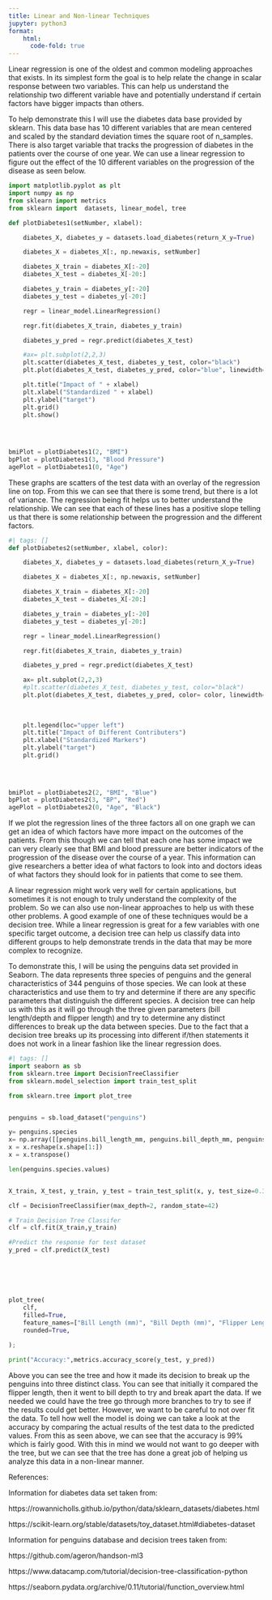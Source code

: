 ```yaml
---
title: Linear and Non-linear Techniques
jupyter: python3
format: 
    html:
      code-fold: true
---
```


Linear regression is one of the oldest and common modeling approaches that exists. In its simplest form the goal is to help relate the change in scalar response between two variables. This can help us understand the relationship two different variable have and potentially understand if certain factors have bigger impacts than others.

To help demonstrate this I will use the diabetes data base provided by sklearn. This data base has 10 different variables that are mean centered and scaled by the standard deviation times the square root of n_samples. There is also target variable that tracks the progression of diabetes in the patients over the course of one year. We can use a linear regression to figure out the effect of the 10 different variables on the progression of the disease as seen below.

```python
import matplotlib.pyplot as plt
import numpy as np
from sklearn import metrics
from sklearn import  datasets, linear_model, tree

def plotDiabetes1(setNumber, xlabel):

    diabetes_X, diabetes_y = datasets.load_diabetes(return_X_y=True)

    diabetes_X = diabetes_X[:, np.newaxis, setNumber]

    diabetes_X_train = diabetes_X[:-20]
    diabetes_X_test = diabetes_X[-20:]

    diabetes_y_train = diabetes_y[:-20]
    diabetes_y_test = diabetes_y[-20:]

    regr = linear_model.LinearRegression()

    regr.fit(diabetes_X_train, diabetes_y_train)

    diabetes_y_pred = regr.predict(diabetes_X_test)

    #ax= plt.subplot(2,2,3)
    plt.scatter(diabetes_X_test, diabetes_y_test, color="black")
    plt.plot(diabetes_X_test, diabetes_y_pred, color="blue", linewidth=3)

    plt.title("Impact of " + xlabel)
    plt.xlabel("Standardized " + xlabel)
    plt.ylabel("target")
    plt.grid()
    plt.show()
    
    

    
bmiPlot = plotDiabetes1(2, "BMI")
bpPlot = plotDiabetes1(3, "Blood Pressure")
agePlot = plotDiabetes1(0, "Age")

```

These graphs are scatters of the test data with an overlay of the regression line on top. From this we can see that there is some trend, but there is a lot of variance. The regression being fit helps us to better understand the relationship. We can see that each of these lines has a positive slope telling us that there is some relationship between the progression and the different factors.

```python
#| tags: []
def plotDiabetes2(setNumber, xlabel, color):

    diabetes_X, diabetes_y = datasets.load_diabetes(return_X_y=True)

    diabetes_X = diabetes_X[:, np.newaxis, setNumber]

    diabetes_X_train = diabetes_X[:-20]
    diabetes_X_test = diabetes_X[-20:]

    diabetes_y_train = diabetes_y[:-20]
    diabetes_y_test = diabetes_y[-20:]

    regr = linear_model.LinearRegression()

    regr.fit(diabetes_X_train, diabetes_y_train)

    diabetes_y_pred = regr.predict(diabetes_X_test)

    ax= plt.subplot(2,2,3)
    #plt.scatter(diabetes_X_test, diabetes_y_test, color="black")
    plt.plot(diabetes_X_test, diabetes_y_pred, color= color, linewidth=3, label= xlabel)
    
    
    
    plt.legend(loc="upper left")
    plt.title("Impact of Different Contributers")
    plt.xlabel("Standardized Markers")
    plt.ylabel("target")
    plt.grid()
    
    

    
bmiPlot = plotDiabetes2(2, "BMI", "Blue")
bpPlot = plotDiabetes2(3, "BP", "Red")
agePlot = plotDiabetes2(0, "Age", "Black")
```

If we plot the regression lines of the three factors all on one graph we can get an idea of which factors have more impact on the outcomes of the patients. From this though we can tell that each one has some impact we can very clearly see that BMI and blood pressure are better indicators of the progression of the disease over the course of a year. This information can give researchers a better idea of what factors to look into and doctors ideas of what factors they should look for in patients that come to see them.

A linear regression might work very well for certain applications, but sometimes it is not enough to truly understand the complexity of the problem. So we can also use non-linear approaches to help us with these other problems. A good example of one of these techniques would be a decision tree. While a linear regression is great for a few variables with one specific target outcome, a decision tree can help us classify data into different groups to help demonstrate trends in the data that may be more complex to recognize.

To demonstrate this, I will be using the penguins data set provided in Seaborn. The data represents three species of penguins and the general characteristics of 344 penguins of those species. We can look at these characteristics and use them to try and determine if there are any specific parameters that distinguish the different species. A decision tree can help us with this as it will go through the three given parameters (bill length/depth and flipper length) and try to determine any distinct differences to break up the data between species. Due to the fact that a decision tree breaks up its processing into different if/then statements it does not work in a linear fashion like the linear regression does.

```python
#| tags: []
import seaborn as sb
from sklearn.tree import DecisionTreeClassifier
from sklearn.model_selection import train_test_split

from sklearn.tree import plot_tree


penguins = sb.load_dataset("penguins")

y= penguins.species
x= np.array([[penguins.bill_length_mm, penguins.bill_depth_mm, penguins.flipper_length_mm]])
x = x.reshape(x.shape[1:])
x = x.transpose()

len(penguins.species.values)


X_train, X_test, y_train, y_test = train_test_split(x, y, test_size=0.3, random_state=27) 

clf = DecisionTreeClassifier(max_depth=2, random_state=42)

# Train Decision Tree Classifer
clf = clf.fit(X_train,y_train)

#Predict the response for test dataset
y_pred = clf.predict(X_test)






plot_tree(
    clf,
    filled=True,
    feature_names=["Bill Length (mm)", "Bill Depth (mm)", "Flipper Length (mm)"],
    rounded=True,
    
);

print("Accuracy:",metrics.accuracy_score(y_test, y_pred))  
```

Above you can see the tree and how it made its decision to break up the penguins into three distinct class. You can see that initially it compared the flipper length, then it went to bill depth to try and break apart the data. If we needed we could have the tree go through more branches to try to see if the results could get better. However, we want to be careful to not over fit the data. To tell how well the model is doing we can take a look at the accuracy by comparing the actual results of the test data to the predicted values. From this as seen above, we can see that the accuracy is 99% which is fairly good. With this in mind we would not want to go deeper with the tree, but we can see that the tree has done a great job of helping us analyze this data in a non-linear manner.

References:

Information for diabetes data set taken from:

https://rowannicholls.github.io/python/data/sklearn_datasets/diabetes.html

https://scikit-learn.org/stable/datasets/toy_dataset.html#diabetes-dataset

Information for penguins database and decision trees taken from:

https://github.com/ageron/handson-ml3

https://www.datacamp.com/tutorial/decision-tree-classification-python

https://seaborn.pydata.org/archive/0.11/tutorial/function_overview.html
